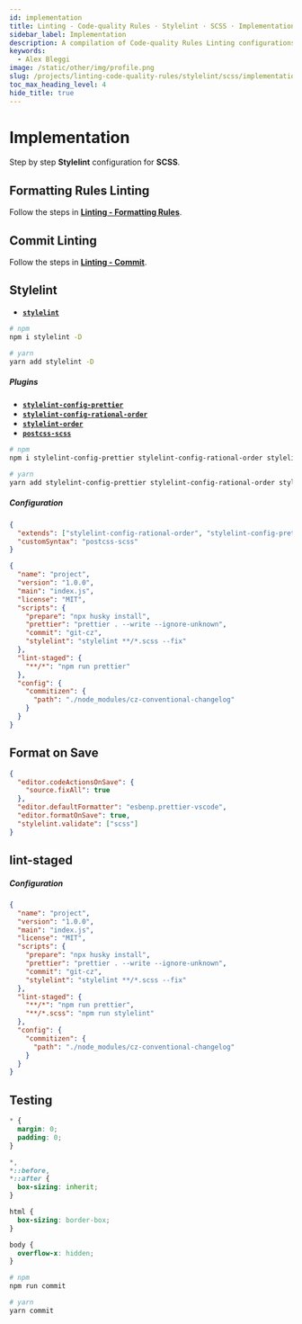 ```yaml
---
id: implementation
title: Linting - Code-quality Rules · Stylelint · SCSS · Implementation
sidebar_label: Implementation
description: A compilation of Code-quality Rules Linting configurations.
keywords:
  - Alex Bleggi
image: /static/other/img/profile.png
slug: /projects/linting-code-quality-rules/stylelint/scss/implementation
toc_max_heading_level: 4
hide_title: true
---
```



# Implementation

Step by step **Stylelint** configuration for **SCSS**.

## Formatting Rules Linting

Follow the steps in **[Linting - Formatting Rules](/docs/projects/linting-formatting-rules/implementation)**.

## Commit Linting

Follow the steps in **[Linting - Commit](/docs/projects/linting-commit/implementation)**.

## Stylelint

- **[`stylelint`](https://www.npmjs.com/package/stylelint)**

```bash
# npm
npm i stylelint -D

# yarn
yarn add stylelint -D
```

##### Plugins

- **[`stylelint-config-prettier`](https://www.npmjs.com/package/stylelint-config-prettier)**
- **[`stylelint-config-rational-order`](https://www.npmjs.com/package/stylelint-config-rational-order)**
- **[`stylelint-order`](https://www.npmjs.com/package/stylelint-order)**
- **[`postcss-scss`](https://www.npmjs.com/package/postcss-scss)**

```bash
# npm
npm i stylelint-config-prettier stylelint-config-rational-order stylelint-order postcss-scss -D

# yarn
yarn add stylelint-config-prettier stylelint-config-rational-order stylelint-order postcss-scss -D
```

##### Configuration

```json title=".stylelintrc.json"
{
  "extends": ["stylelint-config-rational-order", "stylelint-config-prettier"],
  "customSyntax": "postcss-scss"
}
```

```json {10} title="package.json"
{
  "name": "project",
  "version": "1.0.0",
  "main": "index.js",
  "license": "MIT",
  "scripts": {
    "prepare": "npx husky install",
    "prettier": "prettier . --write --ignore-unknown",
    "commit": "git-cz",
    "stylelint": "stylelint **/*.scss --fix"
  },
  "lint-staged": {
    "**/*": "npm run prettier"
  },
  "config": {
    "commitizen": {
      "path": "./node_modules/cz-conventional-changelog"
    }
  }
}
```

## Format on Save

```json {7} title=".vscode/settings.json"
{
  "editor.codeActionsOnSave": {
    "source.fixAll": true
  },
  "editor.defaultFormatter": "esbenp.prettier-vscode",
  "editor.formatOnSave": true,
  "stylelint.validate": ["scss"]
}
```

## lint-staged

##### Configuration

```json {14} title="package.json"
{
  "name": "project",
  "version": "1.0.0",
  "main": "index.js",
  "license": "MIT",
  "scripts": {
    "prepare": "npx husky install",
    "prettier": "prettier . --write --ignore-unknown",
    "commit": "git-cz",
    "stylelint": "stylelint **/*.scss --fix"
  },
  "lint-staged": {
    "**/*": "npm run prettier",
    "**/*.scss": "npm run stylelint"
  },
  "config": {
    "commitizen": {
      "path": "./node_modules/cz-conventional-changelog"
    }
  }
}
```

## Testing

```scss title="src/index.scss"
* {
  margin: 0;
  padding: 0;
}

*,
*::before,
*::after {
  box-sizing: inherit;
}

html {
  box-sizing: border-box;
}

body {
  overflow-x: hidden;
}
```

```bash
# npm
npm run commit

# yarn
yarn commit
```
